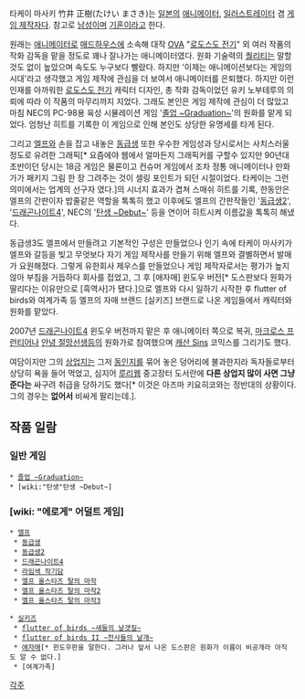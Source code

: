타케이 마사키 竹井 正樹(たけい まさき)는 [[일본]]의 [[애니메이터]], [[일러스트레이터]] 겸 [[게임 제작자]]다. 참고로 [[남성]]이며 [[기혼]]이라고 한다.

원래는 [[애니메이터]]로 [[매드하우스]]에 소속해 대작 [[OVA]] "[[로도스도 전기]]" 외 여러 작품의 작화 감독을 맡을 정도로 꽤나 잘나가는 애니메이터였다. 원화 기술력의 [[퀄리티]]는 말할 것도 없이 높았으며 속도도 누구보다 빨랐다. 하지만 '이제는 애니메이션보다는 게임의 시대'라고 생각했고 게임 제작에 관심을 더 보여서 애니메이터를 은퇴했다. 하지만 이런 인재를 아까워한 [[로도스도 전기]] 캐릭터 디자인, 총 작화 감독이었던 유키 노부테루의 의뢰에 따라 이 작품의 마무리까지 지었다. 그래도 본인은 게임 제작에 관심이 더 많았고 마침 NEC의 PC-98용 육성 시뮬레이션 게임 '[[졸업 ~Graduation~]]'의 원화를 맡게 되었다. 엄청난 히트를 기록한 이 게임으로 인해 본인도 상당한 유명세를 타게 된다.

그리고 [[엘프]]와 손을 잡고 내놓은 [[동급생]] 또한 우수한 게임성과 당시로서는 사치스러울 정도로 유려한 그래픽[* 요즘에야 웹에서 얼마든지 그래픽커를 구할수 있지만 90년대 초반이던 당시는 18금 게임은 물론이고 컨슈머 게임에서 조차 정통 애니메이터나 만화가가 패키지 그림 한 장 그려주는 것이 셀링 포인트가 되던 시절이었다. 타케이는 그런 의미에서는 업계의 선구자 였다.]의 시너지 효과가 겹쳐 스매쉬 히트를 기록, 한동안은 엘프의 간판이자 밥줄같은 역할을 톡톡히 했고 이후에도 엘프의 간판작들인 '[[동급생2]]', '[[드래곤나이트4]]', NEC의 '[[탄생 ~Debut~]]' 등을 연이어 히트시켜 이름값을 톡톡히 해냈다.

동급생3도 엘프에서 만들려고 기본적인 구성은 만들었으나 인기 속에 타케이 마사키가 엘프와 갈등을 빚고 무엇보다 자기 게임 제작사를 만들기 위해 엘프와 결별하면서 발매가 요원해졌다. 그렇게 유한회사 제우스를 만들었으나 게임 제작자로서는 평가가 높지 않아 부침을 거듭하다 회사를 접었고, 그 후 [애자매] 윈도우 버전[* 도스판보다 원화가 딸리다는 이유만으로 [흑역사]가 됐다.]으로 엘프와 다시 일하기 시작한 후 flutter of birds와 여계가족 등 엘프의 자매 브랜드 [실키즈] 브랜드로 나온 게임들에서 캐릭터와 원화를 맡았다.  
 
2007년 [[드래곤나이트4]] 윈도우 버전까지 맡은 후 애니메이터 쪽으로 복귀, [[마크로스 프런티어]]나 [[안녕 절망선생]]등의 원화가로 참여했으며 [[캐산 Sins]] 코믹스를 그리기도 했다.  

여담이지만 그의 [[상업지]]는 그저 [[동인지]]를 묶어 놓은 덩어리에 불과한지라 독자들로부터 상당히 욕을 들어 먹었고, 심지어 [[루리웹]] 중고장터 도서란에 '''다른 상업지 많이 사면 그냥 준다는''' 싸구려 취급을 당하기도 했다[* 이것은 아즈마 키요히코와는 정반대의 상황이다. 그의 경우는 '''없어서''' 비싸게 팔리는데.].

== 작품 일람 ==
=== 일반 게임 ===
 * [[졸업 ~Graduation~]]
 * [wiki:"탄생"탄생 ~Debut~]
=== [wiki: "에로게" 어덜트 게임] ===
 * [[엘프]]
  * [[동급생]]
  * [[동급생2]]
  * [[드래곤나이트4]]
  * [[라임색 작기담]]
  * [[엘프 올스타즈 탈의 마작]]
  * [[엘프 올스타즈 탈의 마작2]]
  * [[엘프 올스타즈 탈의 마작3]]

 * [[실키즈]]
  * [[flutter of birds ~새들의 날갯질~]] 
  * [[flutter of birds II ~천사들의 날개~]]
  * [[애자매]][* 윈도우판을 말한다. 그러나 앞서 나온 도스판은 원화가 이름이 비공개라 아직도 알 수 없다.]
  * [여계가족]
[[각주]]
